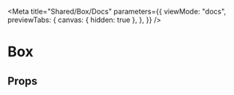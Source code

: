
<Meta
  title="Shared/Box/Docs"
  parameters={{
    viewMode: "docs",
    previewTabs: {
      canvas: { hidden: true },
    },
  }}
/>

# Box

## Props

<ArgsTable of={Box} />
